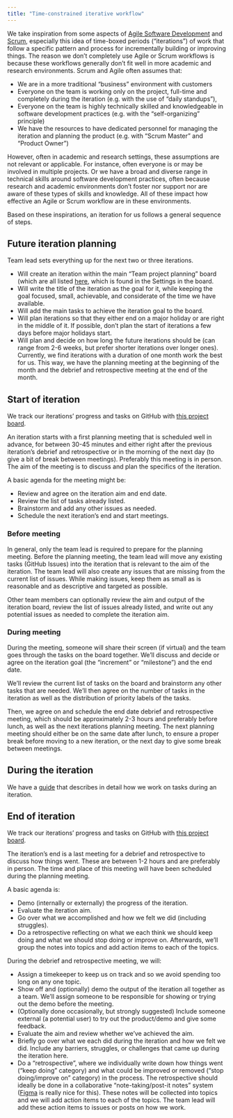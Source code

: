```yaml
---
title: "Time-constrained iterative workflow"
---
```


We take inspiration from some aspects of [Agile Software
Development](https://agilemanifesto.org/) and
[Scrum](https://www.scrum.org/resources/what-scrum-module), especially
this idea of time-boxed periods ("iterations") of work that follow a
specific pattern and process for incrementally building or improving
things. The reason we don't completely use Agile or Scrum workflows is
because these workflows generally don't fit well in more academic and
research environments. Scrum and Agile often assumes that:

-   We are in a more traditional "business" environment with customers
-   Everyone on the team is working only on the project, full-time and
    completely during the iteration (e.g. with the use of "daily
    standups"),
-   Everyone on the team is highly technically skilled and knowledgeable
    in software development practices (e.g. with the "self-organizing"
    principle)
-   We have the resources to have dedicated personnel for managing the
    iteration and planning the product (e.g. with "Scrum Master" and
    "Product Owner")

However, often in academic and research settings, these assumptions are
not relevant or applicable. For instance, often everyone is or may be
involved in multiple projects. Or we have a broad and diverse range in
technical skills around software development practices, often because
research and academic environments don't foster nor support nor are
aware of these types of skills and knowledge. All of these impact how
effective an Agile or Scrum workflow are in these environments.

Based on these inspirations, an iteration for us follows a general
sequence of steps.

## Future iteration planning

Team lead sets everything up for the next two or three iterations.

-   Will create an iteration within the main "Team project planning"
    board (which are all listed
    [here](https://github.com/orgs/seedcase-project/projects/), which is
    found in the Settings in the board.
-   Will write the title of the iteration as the goal for it, while
    keeping the goal focused, small, achievable, and considerate of the
    time we have available.
-   Will add the main tasks to achieve the iteration goal to the board.
-   Will plan iterations so that they either end on a major holiday or
    are right in the middle of it. If possible, don't plan the start of
    iterations a few days before major holidays start.
-   Will plan and decide on how long the future iterations should be
    (can range from 2-6 weeks, but prefer shorter iterations over longer
    ones). Currently, we find iterations with a duration of one month
    work the best for us. This way, we have the planning meeting at the
    beginning of the month and the debrief and retrospective meeting at
    the end of the month.

## Start of iteration

::: callout-important
We track our iterations' progress and tasks on GitHub with [this project
board](https://github.com/orgs/seedcase-project/projects/18/).
:::

An iteration starts with a first planning meeting that is scheduled well
in advance, for between 30-45 minutes and either right after the
previous iteration's debrief and retrospective or in the morning of the
next day (to give a bit of break between meetings). Preferably this
meeting is in person. The aim of the meeting is to discuss and plan the
specifics of the iteration.

::: callout-note
A basic agenda for the meeting might be:

-   Review and agree on the iteration aim and end date.
-   Review the list of tasks already listed.
-   Brainstorm and add any other issues as needed.
-   Schedule the next iteration's end and start meetings.
:::

::: panel-tabset
### Before meeting

In general, only the team lead is required to prepare for the planning
meeting. Before the planning meeting, the team lead will move any
existing tasks (GitHub Issues) into the iteration that is relevant to
the aim of the iteration. The team lead will also create any issues that
are missing from the current list of issues. While making issues, keep
them as small as is reasonable and as descriptive and targeted as
possible.

Other team members can optionally review the aim and output of the
iteration board, review the list of issues already listed, and write out
any potential issues as needed to complete the iteration aim.

### During meeting

During the meeting, someone will share their screen (if virtual) and the
team goes through the tasks on the board together. We'll discuss and
decide or agree on the iteration goal (the "increment" or "milestone")
and the end date.

We'll review the current list of tasks on the board and brainstorm any
other tasks that are needed. We'll then agree on the number of tasks in
the iteration as well as the distribution of priority labels of the
tasks.

Then, we agree on and schedule the end date debrief and retrospective
meeting, which should be approximately 2-3 hours and preferably before
lunch, as well as the next iterations planning meeting. The next
planning meeting should either be on the same date after lunch, to
ensure a proper break before moving to a new iteration, or the next day
to give some break between meetings.
:::

## During the iteration

We have a [guide](iteration-tasks.qmd) that describes in detail how we
work on tasks during an iteration.

## End of iteration

::: callout-important
We track our iterations' progress and tasks on GitHub with [this project
board](https://github.com/orgs/seedcase-project/projects/18/).
:::

The iteration's end is a last meeting for a debrief and retrospective to
discuss how things went. These are between 1-2 hours and are preferably
in person. The time and place of this meeting will have been scheduled
during the planning meeting.

::: callout-note
A basic agenda is:

-   Demo (internally or externally) the progress of the iteration.
-   Evaluate the iteration aim.
-   Go over what we accomplished and how we felt we did (including
    struggles).
-   Do a retrospective reflecting on what we each think we should keep
    doing and what we should stop doing or improve on. Afterwards, we'll
    group the notes into topics and add action items to each of the
    topics.
:::

During the debrief and retrospective meeting, we will:

-   Assign a timekeeper to keep us on track and so we avoid spending too
    long on any one topic.
-   Show off and (optionally) demo the output of the iteration all
    together as a team. We'll assign someone to be responsible for
    showing or trying out the demo before the meeting.
-   (Optionally done occasionally, but strongly suggested) Include
    someone external (a potential user) to try out the product/demo and
    give some feedback.
-   Evaluate the aim and review whether we've achieved the aim.
-   Briefly go over what we each did during the iteration and how we
    felt we did. Include any barriers, struggles, or challenges that
    came up during the iteration here.
-   Do a "retrospective", where we individually write down how things
    went ("keep doing" category) and what could be improved or removed
    ("stop doing/improve on" category) in the process. The retrospective
    should ideally be done in a collaborative "note-taking/post-it
    notes" system ([Figma](https://www.figma.com/) is really nice for
    this). These notes will be collected into topics and we will add
    action items to each of the topics. The team lead will add these
    action items to issues or posts on how we work.
